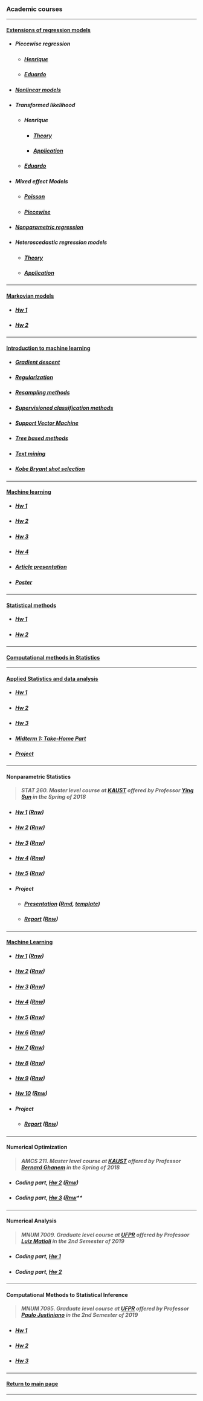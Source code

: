 ### Academic courses

<html><head><title>Academic course</title></head></html>

***

<h4>[Extensions of regression models](https://github.com/mynameislaure/emr15)</h4>

* <h5>Piecewise regression</h5>
    + <h5>[Henrique](emr15/piecewise/)</h5>
    + <h5>[Eduardo](emr15/piecewise/piecewise.html)</h5>

* <h5>[Nonlinear models](emr15/nls/)</h5>

* <h5>Transformed likelihood</h5>
    + <h5>Henrique</h5>
        - <h5>[Theory](emr15/trans_likelihood/theory.html)</h5>
        - <h5>[Application](emr15/trans_likelihood/application.html)</h5>
    + <h5>[Eduardo](emr15/trans_likelihood/application-eduardojr.html)</h5>

* <h5>Mixed effect Models</h5>
    + <h5>[Poisson](emr15/lme/mixed_poisson_model.html)</h5>
    + <h5>[Piecewise](emr15/lme/piecewise_mixed_model.html)</h5>

* <h5>[Nonparametric regression](emr15/nonparametric/)</h5>

* <h5>Heteroscedastic regression models</h5>
    + <h5>[Theory](emr15/hetero/theory.html)</h5>
    + <h5>[Application](emr15/hetero/application.html)</h5>

***

<h4>[Markovian models](https://github.com/mynameislaure/ce064mm)</h4>

* <h5>[Hw 1](markov/hw1/master.pdf)</h5>

* <h5>[Hw 2](markov/hw2/master.pdf)</h5>

***

<h4>[Introduction to machine learning](https://github.com/mynameislaure/ce062)</h4>

+ <h5>[Gradient descent](intro2ml/gradient_descent/)</h5>

+ <h5>[Regularization](intro2ml/regularization/)</h5>

+ <h5>[Resampling methods](intro2ml/resampling_methods/)</h5>

+ <h5>[Supervisioned classification methods](intro2ml/supervisioned_classification_methods/)</h5>

+ <h5>[Support Vector Machine](intro2ml/support_vector_machine/)</h5>

+ <h5>[Tree based methods](intro2ml/tree_based_methods/)</h5>

+ <h5>[Text mining](intro2ml/text_mining/)</h5>

+ <h5>[Kobe Bryant shot selection](intro2ml/kobe_bryant_shot_selection/)</h5>

***

<h4>[Machine learning](https://github.com/mynameislaure/ML-UFMG)</h4>

* <h5>[Hw 1](ml/hw1/master.pdf)</h5>

* <h5>[Hw 2](ml/hw2/master.pdf)</h5>

* <h5>[Hw 3](ml/hw3/master.pdf)</h5>

* <h5>[Hw 4](ml/hw4/master.pdf)</h5>

* <h5>[Article presentation](ml/article/master.pdf)</h5>

* <h5>[Poster](ml/poster/master.pdf)</h5>

***

<h4>[Statistical methods](https://github.com/mynameislaure/mi404-statistical_methods)</h4>

* <h5>[Hw 1](stat_methods/hw1.pdf)</h5>

* <h5>[Hw 2](stat_methods/hw2.pdf)</h5>

***

<h4>[Computational methods in Statistics](cms/)</h4>

***

<h4>[Applied Statistics and data analysis](https://github.com/mynameislaure/amcs210)</h4>

* <h5>[Hw 1](applied_stats/hw1.pdf)</h5>

* <h5>[Hw 2](applied_stats/hw2.pdf)</h5>

* <h5>[Hw 3](applied_stats/hw3.pdf)</h5>

* <h5>[Midterm 1: Take-Home Part](applied_stats/md1-thp.pdf)</h5>

* <h5>[Project](applied_stats/project.pdf)</h5>

***

<h4>Nonparametric Statistics</h4>

> <h5>STAT 260. Master level course at [KAUST](https://www.kaust.edu.sa/en)
      offered by Professor [Ying Sun](https://www.kaust.edu.sa/en/study/faculty/ying-sun)
      in the Spring of 2018</h5>

* <h5>[Hw 1](nonparametric_stat/hw1.pdf) ([Rnw](nonparametric_stat/hw1.Rnw))</h5>

* <h5>[Hw 2](nonparametric_stat/hw2.pdf) ([Rnw](nonparametric_stat/hw2.Rnw))</h5>

* <h5>[Hw 3](nonparametric_stat/hw3.pdf) ([Rnw](nonparametric_stat/hw3.Rnw))</h5>

* <h5>[Hw 4](nonparametric_stat/hw4.pdf) ([Rnw](nonparametric_stat/hw4.Rnw))</h5>

* <h5>[Hw 5](nonparametric_stat/hw5.pdf) ([Rnw](nonparametric_stat/hw5.Rnw))</h5>

* <h5>Project</h5>
    + <h5>[Presentation](nonparametric_stat/project_slides.pdf)
          ([Rmd](nonparametric_stat/project_slides.Rmd),
           [template](nonparametric_stat/slides_template.tex))</h5>
    + <h5>[Report](nonparametric_stat/project_report.pdf)
          ([Rnw](nonparametric_stat/project_report.Rnw))</h5>

***

<h4>[Machine Learning](https://sites.google.com/site/kaust229machinelearning/)</h4>

* <h5>[Hw 1](ml-kaust/hw1.pdf) ([Rnw](ml-kaust/hw1.Rnw))</h5>

* <h5>[Hw 2](ml-kaust/hw2.pdf) ([Rnw](ml-kaust/hw2.Rnw))</h5>

* <h5>[Hw 3](ml-kaust/hw3.pdf) ([Rnw](ml-kaust/hw3.Rnw))</h5>

* <h5>[Hw 4](ml-kaust/hw4.pdf) ([Rnw](ml-kaust/hw4.Rnw))</h5>

* <h5>[Hw 5](ml-kaust/hw5.pdf) ([Rnw](ml-kaust/hw5.Rnw))</h5>

* <h5>[Hw 6](ml-kaust/hw6.pdf) ([Rnw](ml-kaust/hw6.Rnw))</h5>

* <h5>[Hw 7](ml-kaust/hw7.pdf) ([Rnw](ml-kaust/hw7.Rnw))</h5>

* <h5>[Hw 8](ml-kaust/hw8.pdf) ([Rnw](ml-kaust/hw8.Rnw))</h5>

* <h5>[Hw 9](ml-kaust/hw9.pdf) ([Rnw](ml-kaust/hw9.Rnw))</h5>

* <h5>[Hw 10](ml-kaust/hw10.pdf) ([Rnw](ml-kaust/hw10.Rnw))</h5>

* <h5>Project</h5>
    + <h5>[Report](ml-kaust/project_report.pdf)
          ([Rnw](ml-kaust/project_report.Rnw))</h5>

***

<h4>Numerical Optimization</h4>

> <h5>AMCS 211. Master level course at [KAUST](https://www.kaust.edu.sa/en)
      offered by Professor [Bernard Ghanem](http://www.bernardghanem.com/)
      in the Spring of 2018</h5>

* <h5>Coding part, [Hw 2](num_optim/hw2.pdf) ([Rnw](num_optim/hw2.Rnw))</h5>

* <h5>Coding part, [Hw 3](num_optim/hw3.pdf) ([Rnw](num_optim/hw3.Rnw)**</h5>

***

<h4>Numerical Analysis</h4>

> <h5>MNUM 7009. Graduate level course at [UFPR](https://www.ufpr.br)
      offered by Professor [Luiz Matioli](https://docs.ufpr.br/~matioli/)
      in the 2nd Semester of 2019</h5>

* <h5>Coding part, [Hw 1](numerical_analysis/list_1.pdf)</h5>

* <h5>Coding part, [Hw 2](numerical_analysis/list_2.pdf)</h5>

***

<h4>Computational Methods to Statistical Inference</h4>

> <h5>MNUM 7095. Graduate level course at [UFPR](https://www.ufpr.br)
      offered by Professor
      [Paulo Justiniano](http://leg.ufpr.br/~paulojus/)
      in the 2nd Semester of 2019</h5>

* <h5>[Hw 1](mcie/list_1.pdf)</h5>

* <h5>[Hw 2](mcie/list_2.pdf)</h5>

* <h5>[Hw 3](mcie/list_3.pdf)</h5>

***

<h4>[Return to main page](http://leg.ufpr.br/~henrique/)</h4>

***
